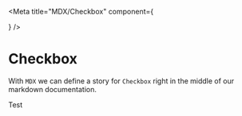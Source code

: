 
<Meta title="MDX/Checkbox" component={<p />} />

# Checkbox

With `MDX` we can define a story for `Checkbox` right in the middle of our
markdown documentation.

<Preview>
  <Story name="all checkboxes">
      <p>Test</p>
  </Story>
</Preview>